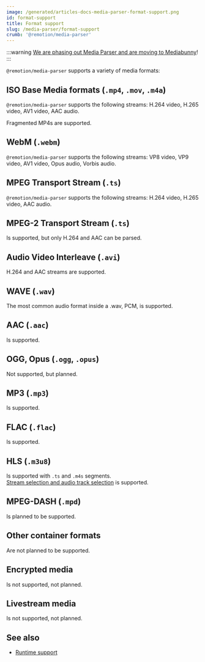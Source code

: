 ```yaml
---
image: /generated/articles-docs-media-parser-format-support.png
id: format-support
title: Format support
slug: /media-parser/format-support
crumb: '@remotion/media-parser'
---
```


:::warning
[We are phasing out Media Parser and are moving to Mediabunny](/blog/mediabunny)!
:::

`@remotion/media-parser` supports a variety of media formats:

## ISO Base Media formats (`.mp4`, `.mov`, `.m4a`)

`@remotion/media-parser` supports the following streams: H.264 video, H.265 video, AV1 video, AAC audio.

Fragmented MP4s are supported.

## WebM (`.webm`)

`@remotion/media-parser` supports the following streams: VP8 video, VP9 video, AV1 video, Opus audio, Vorbis audio.

## MPEG Transport Stream (`.ts`)

`@remotion/media-parser` supports the following streams: H.264 video, H.265 video, AAC audio.

## MPEG-2 Transport Stream (`.ts`)

Is supported, but only H.264 and AAC can be parsed.

## Audio Video Interleave (`.avi`)

H.264 and AAC streams are supported.

## WAVE (`.wav`)

The most common audio format inside a .wav, PCM, is supported.

## AAC (`.aac`)

Is supported.

## OGG, Opus (`.ogg`, `.opus`)

Not supported, but planned.

## MP3 (`.mp3`)

Is supported.

## FLAC (`.flac`)

Is supported.

## HLS (`.m3u8`)

Is supported with `.ts` and `.m4s` segments.  
[Stream selection and audio track selection](/docs/media-parser/stream-selection) is supported.

## MPEG-DASH (`.mpd`)

Is planned to be supported.

## Other container formats

Are not planned to be supported.

## Encrypted media

Is not supported, not planned.

## Livestream media

Is not supported, not planned.

## See also

- [Runtime support](/docs/media-parser/runtime-support)
